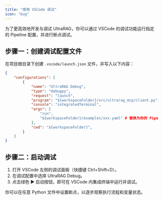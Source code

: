 ```yaml
---
title: "使用 VSCode 调试"
icon: "bug"
---
```


为了更高效地开发与调试 UltraRAG，你可以通过 VSCode 的调试功能运行指定的 Pipeline 配置，并进行断点调试。

## 步骤一：创建调试配置文件

在项目根目录下创建 `.vscode/launch.json` 文件，并写入以下内容：

```json .vscode/launch.json icon="/images/json.svg"
{
    "configurations": [
        {
            "name": "UltraRAG Debug",
            "type": "debugpy",
            "request": "launch",
            "program": "${workspaceFolder}/src/ultrarag_mcp/client.py",
            "console": "integratedTerminal",
            "args": [
                "run",
                "${workspaceFolder}/examples/xxx.yaml" # 替换为你的 Pipeline 配置文件路径
            ],
            "cwd": "${workspaceFolder}",
        }
    ]
}
```

## 步骤二：启动调试

1. 打开 VSCode 左侧的调试面板（快捷键 Ctrl+Shift+D）。
2. 在调试配置中选择 UltraRAG Debug。
3. 点击绿色 ▶ 启动按钮，即可在 VSCode 内集成终端中运行并调试。

你可以在任意 Python 文件中设置断点，以逐步观察执行流程和变量状态。
